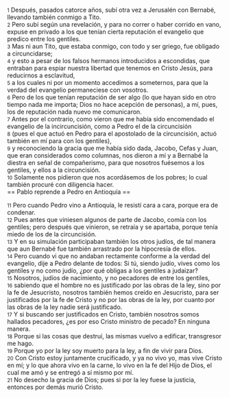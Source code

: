 {{anchor|1}} <small>1</small> Después, pasados catorce años, subí otra vez a Jerusalén con Bernabé, llevando también conmigo a Tito.<br>
{{anchor|2}} <small>2</small> Pero subí según una revelación, y para no correr o haber corrido en vano, expuse en privado a los que tenían cierta reputación el evangelio que predico entre los gentiles.<br>
{{anchor|3}} <small>3</small> Mas ni aun Tito, que estaba conmigo, con todo y ser griego, fue obligado a circuncidarse;<br>
{{anchor|4}} <small>4</small> y esto a pesar de los falsos hermanos introducidos a escondidas, que entraban para espiar nuestra libertad que tenemos en Cristo Jesús, para reducirnos a esclavitud,<br>
{{anchor|5}} <small>5</small> a los cuales ni por un momento accedimos a someternos, para que la verdad del evangelio permaneciese con vosotros.<br>
{{anchor|6}} <small>6</small> Pero de los que tenían reputación de ser algo (lo que hayan sido en otro tiempo nada me importa; Dios no hace acepción de personas), a mí, pues, los de reputación nada nuevo me comunicaron.<br>
{{anchor|7}} <small>7</small> Antes por el contrario, como vieron que me había sido encomendado el evangelio de la incircuncisión, como a Pedro el de la circuncisión<br>
{{anchor|8}} <small>8</small> (pues el que actuó en Pedro para el apostolado de la circuncisión, actuó también en mí para con los gentiles),<br>
{{anchor|9}} <small>9</small> y reconociendo la gracia que me había sido dada, Jacobo, Cefas y Juan, que eran considerados como columnas, nos dieron a mí y a Bernabé la diestra en señal de compañerismo, para que nosotros fuésemos a los gentiles, y ellos a la circuncisión.<br>
{{anchor|10}} <small>10</small> Solamente nos pidieron que nos acordásemos de los pobres; lo cual también procuré con diligencia hacer.<br>
== Pablo reprende a Pedro en Antioquía ==

{{anchor|11}} <small>11</small> Pero cuando Pedro vino a Antioquía, le resistí cara a cara, porque era de condenar.<br>
{{anchor|12}} <small>12</small> Pues antes que viniesen algunos de parte de Jacobo, comía con los gentiles; pero después que vinieron, se retraía y se apartaba, porque tenía miedo de los de la circuncisión.<br>
{{anchor|13}} <small>13</small> Y en su simulación participaban también los otros judíos, de tal manera que aun Bernabé fue también arrastrado por la hipocresía de ellos.<br>
{{anchor|14}} <small>14</small> Pero cuando vi que no andaban rectamente conforme a la verdad del evangelio, dije a Pedro delante de todos: Si tú, siendo judío, vives como los gentiles y no como judío, ¿por qué obligas a los gentiles a judaizar?<br>
{{anchor|15}} <small>15</small> Nosotros, judíos de nacimiento, y no pecadores de entre los gentiles,<br>
{{anchor|16}} <small>16</small> sabiendo que el hombre no es justificado por las obras de la ley, sino por la fe de Jesucristo, nosotros también hemos creído en Jesucristo, para ser justificados por la fe de Cristo y no por las obras de la ley, por cuanto por las obras de la ley nadie será justificado.<br>
{{anchor|17}} <small>17</small> Y si buscando ser justificados en Cristo, también nosotros somos hallados pecadores, ¿es por eso Cristo ministro de pecado? En ninguna manera.<br>
{{anchor|18}} <small>18</small> Porque si las cosas que destruí, las mismas vuelvo a edificar, transgresor me hago.<br>
{{anchor|19}} <small>19</small> Porque yo por la ley soy muerto para la ley, a fin de vivir para Dios.<br>
{{anchor|20}} <small>20</small> Con Cristo estoy juntamente crucificado, y ya no vivo yo, mas vive Cristo en mí; y lo que ahora vivo en la carne, lo vivo en la fe del Hijo de Dios, el cual me amó y se entregó a sí mismo por mí.<br>
{{anchor|21}} <small>21</small> No desecho la gracia de Dios; pues si por la ley fuese la justicia, entonces por demás murió Cristo.<br>
